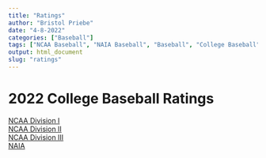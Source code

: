 ```yaml
---
title: "Ratings"
author: "Bristol Priebe"
date: "4-8-2022"
categories: ["Baseball"]
tags: ["NCAA Baseball", "NAIA Baseball", "Baseball", "College Baseball"]
output: html_document
slug: "ratings"
---
```


# 2022 College Baseball Ratings

[NCAA Division I](https://fieldhouseanalytics.com/div1/)  
[NCAA Division II](https://fieldhouseanalytics.com/div2/)  
[NCAA Division III](https://fieldhouseanalytics.com/div3/)  
[NAIA](https://fieldhouseanalytics.com/naia/)



